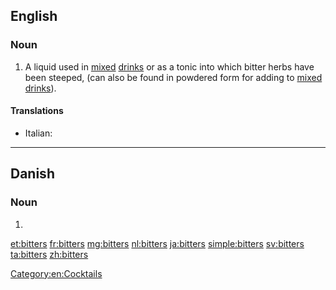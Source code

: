 ==English==
{{wikipedia}}

===Noun===
{{en-plural noun}}

# A liquid used in [[mix]]ed [[drink]]s or as a tonic into which bitter herbs have been steeped, (can also be found in powdered form for adding to [[mixed drink]]s).

====Translations====
{{trans-top|beverage}}
* Italian: {{t+|it|bitter|m}}
{{trans-mid}}
{{trans-bottom}}

[[Category:en:Cocktails]]

----

==Danish==

===Noun===
{{head|da|noun form|g=c}}

# {{form of|genitive singular indefinite|bitter|lang=da}}

[[et:bitters]]
[[fr:bitters]]
[[mg:bitters]]
[[nl:bitters]]
[[ja:bitters]]
[[simple:bitters]]
[[sv:bitters]]
[[ta:bitters]]
[[zh:bitters]]